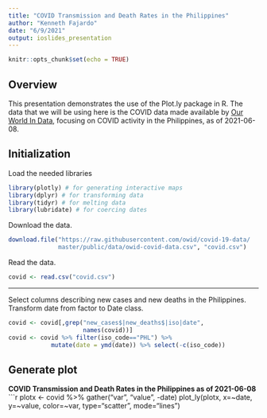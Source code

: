 ```yaml
---
title: "COVID Transmission and Death Rates in the Philippines"
author: "Kenneth Fajardo"
date: "6/9/2021"
output: ioslides_presentation
---
```


```r
knitr::opts_chunk$set(echo = TRUE)
```

## Overview
This presentation demonstrates the use of the Plot.ly package in R. The data that we will be using here is the COVID data made available by [Our World In Data]("https://raw.githubusercontent.com/owid/covid-19-data/master/
public/data/owid-covid-data.csv"), focusing on COVID activity in the Philippines, as of 2021-06-08.

## Initialization
Load the needed libraries
```r
library(plotly) # for generating interactive maps
library(dplyr) # for transforming data
library(tidyr) # for melting data
library(lubridate) # for coercing dates
```

Download the data.
```r
download.file("https://raw.githubusercontent.com/owid/covid-19-data/
              master/public/data/owid-covid-data.csv", "covid.csv")
```

Read the data.
```r
covid <- read.csv("covid.csv")
```

***
Select columns describing new cases and new deaths in the Philippines. Transform date from factor to Date class.
```r
covid <- covid[,grep("new_cases$|new_deaths$|iso|date", 
                     names(covid))]
covid <- covid %>% filter(iso_code=="PHL") %>%
            mutate(date = ymd(date)) %>% select(-c(iso_code))
```

## Generate plot
**COVID Transmission and Death Rates in the Philippines as of 2021-06-08**
```r
plotx <- covid %>% gather("var", "value", -date) 
plot_ly(plotx, x=~date, y=~value, color=~var, type="scatter", mode="lines")